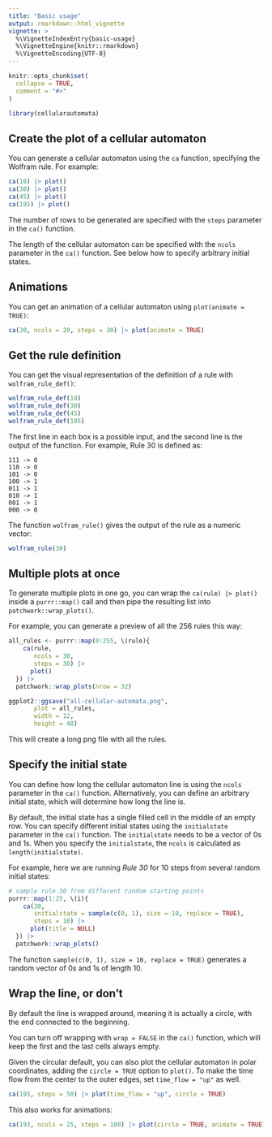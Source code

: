 ```yaml
---
title: "Basic usage"
output: rmarkdown::html_vignette
vignette: >
  %\VignetteIndexEntry{basic-usage}
  %\VignetteEngine{knitr::rmarkdown}
  %\VignetteEncoding{UTF-8}
---
```


```r
knitr::opts_chunk$set(
  collapse = TRUE,
  comment = "#>"
)
```

```r
library(cellularautomata)
```

## Create the plot of a cellular automaton

You can generate a cellular automaton using the `ca` function, specifying the Wolfram rule. For example:

```r
ca(18) |> plot()
ca(30) |> plot()
ca(45) |> plot()
ca(195) |> plot()
```

The number of rows to be generated are specified with the `steps` parameter in the `ca()` function.

The length of the cellular automaton can be specified with the `ncols` parameter in the `ca()` function. See below how to specify arbitrary initial states.

## Animations

You can get an animation of a cellular automaton using `plot(animate = TRUE)`:

```r
ca(30, ncols = 20, steps = 30) |> plot(animate = TRUE)
```

## Get the rule definition

You can get the visual representation of the definition of a rule with `wolfram_rule_def()`:

```r
wolfram_rule_def(18)
wolfram_rule_def(30)
wolfram_rule_def(45)
wolfram_rule_def(195)
```

The first line in each box is a possible input, and the second line is the output of the function. For example, Rule 30 is defined as:

```
111 -> 0
110 -> 0
101 -> 0
100 -> 1
011 -> 1
010 -> 1
001 -> 1
000 -> 0
```

The function `wolfram_rule()` gives the output of the rule as a numeric vector:

```r
wolfram_rule(30)
```


## Multiple plots at once

To generate multiple plots in one go, you can wrap the `ca(rule) |> plot()` inside a `purrr::map()` call and then pipe the resulting list into `patchwork::wrap_plots()`.

For example, you can generate a preview of all the 256 rules this way:

```r
all_rules <- purrr::map(0:255, \(rule){
    ca(rule,
       ncols = 30,
       steps = 30) |> 
      plot()
  }) |> 
  patchwork::wrap_plots(nrow = 32)

ggplot2::ggsave("all-cellular-automata.png", 
       plot = all_rules,
       width = 12, 
       height = 48)
```

This will create a long png file with all the rules.


## Specify the initial state

You can define how long the cellular automaton line is using the `ncols` parameter in the `ca()` function. Alternatively, you can define an arbitrary initial state, which will determine how long the line is.

By default, the initial state has a single filled cell in the middle of an empty row. You can specify different initial states using the `initialstate` parameter in the `ca()` function. The `initialstate` needs to be a vector of 0s and 1s. When you specify the `initialstate`, the `ncols` is calculated as `length(initialstate)`.

For example, here we are running _Rule 30_ for 10 steps from several random initial states:

```r
# sample rule 30 from different random starting points
purrr::map(1:25, \(i){
    ca(30, 
       initialstate = sample(c(0, 1), size = 10, replace = TRUE), 
       steps = 10) |> 
      plot(title = NULL)
  }) |> 
  patchwork::wrap_plots()
```

The function `sample(c(0, 1), size = 10, replace = TRUE)` generates a random vector of 0s and 1s of length 10.

## Wrap the line, or don't

By default the line is wrapped around, meaning it is actually a circle, with the end connected to the beginning.

You can turn off wrapping with `wrap = FALSE` in the `ca()` function, which will keep the first and the last cells always empty.

Given the circular default, you can also plot the cellular automaton in polar coordinates, adding the `circle = TRUE` option to `plot()`. To make the time flow from the center to the outer edges, set `time_flow = "up"` as well.

```r
ca(193, steps = 50) |> plot(time_flow = "up", circle = TRUE)
```

This also works for animations:

```r
ca(193, ncols = 25, steps = 100) |> plot(circle = TRUE, animate = TRUE)
```


